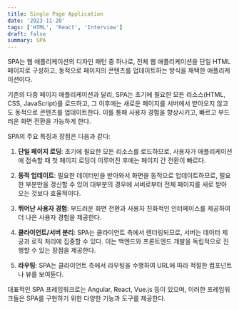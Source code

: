 ```yaml
---
title: Single Page Application
date: '2023-11-20'
tags: ['HTML', 'React', 'Interview']
draft: false
summary: SPA
---
```


SPA는 웹 애플리케이션의 디자인 패턴 중 하나로, 전체 웹 애플리케이션을 단일 HTML 페이지로 구성하고, 동적으로 페이지의 콘텐츠를 업데이트하는 방식을 채택한 애플리케이션이다.

기존의 다중 페이지 애플리케이션과 달리, SPA는 초기에 필요한 모든 리소스(HTML, CSS, JavaScript)를 로드하고, 그 이후에는 새로운 페이지를 서버에서 받아오지 않고도 동적으로 콘텐츠를 업데이트한다. 이를 통해 사용자 경험을 향상시키고, 빠르고 부드러운 화면 전환을 가능하게 한다.

SPA의 주요 특징과 장점은 다음과 같다:

1. **단일 페이지 로딩**: 초기에 필요한 모든 리소스를 로드하므로, 사용자가 애플리케이션에 접속할 때 첫 페이지 로딩이 이루어진 후에는 페이지 간 전환이 빠르다.

2. **동적 업데이트**: 필요한 데이터만을 받아와서 화면을 동적으로 업데이트하므로, 필요한 부분만을 갱신할 수 있어 대부분의 경우에 서버로부터 전체 페이지를 새로 받아오는 것보다 효율적이다.

3. **뛰어난 사용자 경험**: 부드러운 화면 전환과 사용자 친화적인 인터페이스를 제공하여 더 나은 사용자 경험을 제공한다.

4. **클라이언트/서버 분리**: SPA는 클라이언트 측에서 렌더링되므로, 서버는 데이터 제공과 로직 처리에 집중할 수 있다. 이는 백엔드와 프론트엔드 개발을 독립적으로 진행할 수 있는 장점을 제공한다.

5. **라우팅**: SPA는 클라이언트 측에서 라우팅을 수행하여 URL에 따라 적절한 컴포넌트나 뷰를 보여듄다.

대표적인 SPA 프레임워크로는 Angular, React, Vue.js 등이 있으며, 이러한 프레임워크들은 SPA를 구현하기 위한 다양한 기능과 도구를 제공한다.